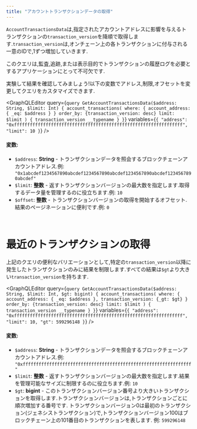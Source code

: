```yaml
---
title: "アカウントトランザクションデータの取得"
---
```




`AccountTransactionsData`は,指定されたアカウントアドレスに影響を与えるトランザクションの`transaction_version`を降順で取得します.`transaction_version`は,オンチェーン上の各トランザクションに付与される一意のIDで,1ずつ増加していきます.

このクエリは,監査,追跡,または表示目的でトランザクションの履歴ログを必要とするアプリケーションにとって不可欠です.

<Aside type="note">
  実験して結果を確認してみましょう!以下の変数でアドレス,制限,オフセットを変更してクエリをカスタマイズできます.
</Aside>

<GraphQLEditor
  query={`query GetAccountTransactionsData($address: String, $limit: Int) {
account_transactions(
where: { account_address: { _eq: $address } }
order_by: {transaction_version: desc}
limit: $limit
) {
transaction_version
__typename
}
}`}
  variables={`{
"address": "0xffffffffffffffffffffffffffffffffffffffffffffffffffffffffffffffff",
"limit": 10
}`}
/>

#### 変数:

- `$address`: **String** - トランザクションデータを照会するブロックチェーンアカウントアドレス.例: `"0x1abcdef1234567890abcdef1234567890abcdef1234567890abcdef1234567890abcdef"`
- `$limit`: **整数** - 返すトランザクションバージョンの最大数を指定します.取得するデータ量を管理するのに役立ちます.例: `10`
- `$offset`: **整数** - トランザクションバージョンの取得を開始するオフセット.結果のページネーションに便利です.例: `0`

<br />

# 最近のトランザクションの取得

上記のクエリの便利なバリエーションとして,特定の`transaction_version`以降に発生したトランザクションのみに結果を制限します.すべての結果は`$gt`より大きい`transaction_version`を持ちます.

<GraphQLEditor
  query={`query GetAccountTransactionsData($address: String, $limit: Int, $gt: bigint) {
account_transactions(
where: { account_address: { _eq: $address }, transaction_version: {_gt: $gt} }
order_by: {transaction_version: desc}
limit: $limit
) {
transaction_version
__typename
}
}`}
  variables={`{
"address": "0xffffffffffffffffffffffffffffffffffffffffffffffffffffffffffffffff",
"limit": 10,
"gt": 599296148
}`}
/>

#### 変数:

- `$address`: **String** - トランザクションデータを照会するブロックチェーンアカウントアドレス.例: `"0xffffffffffffffffffffffffffffffffffffffffffffffffffffffffffffffff"`
- `$limit`: **整数** - 返すトランザクションバージョンの最大数を指定します.結果を管理可能なサイズに制限するのに役立ちます.例: `10`
- `$gt`: **bigint** - このトランザクションバージョン番号より大きいトランザクションを取得します.トランザクションバージョンは,トランザクションごとに順次増加する番号です.
  トランザクションバージョン0は最初のトランザクション(ジェネシストランザクション)で,トランザクションバージョン100はブロックチェーン上の101番目のトランザクションを表します.
  例: `599296148`
